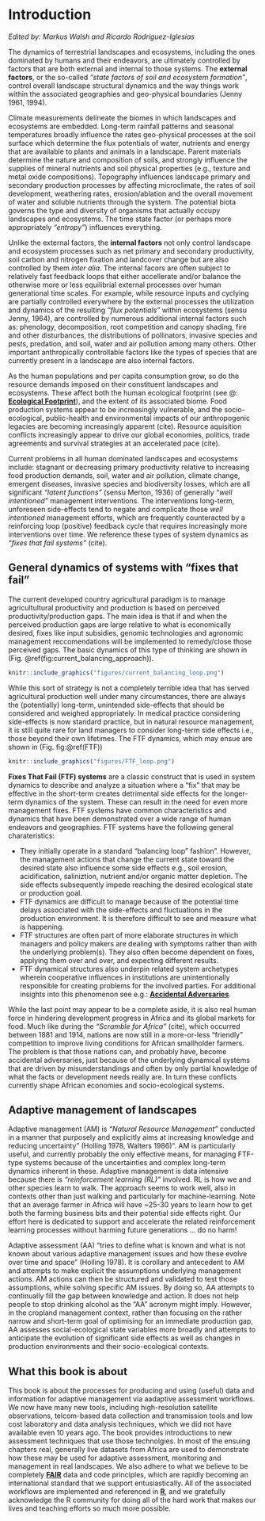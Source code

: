# Introduction {#introduction}

*Edited by: Markus Walsh and Ricardo Rodríguez-Iglesias*


The dynamics of terrestrial landscapes and ecosystems, including the ones dominated by humans and their endeavors, are ultimately controlled by factors that are both external and internal to those systems. The **external factors**, or the so-called *"state factors of soil and ecosystem formation"*, control overall landscape structural dynamics and the way things work within the associated geographies and geo-physical boundaries (Jenny 1961, 1994).  

Climate measurements delineate the biomes in which landscapes and ecosystems are embedded. Long-term rainfall patterns and seasonal temperatures broadly influence the rates geo-physical processes at the soil surface which determine the flux potentials of water, nutrients and energy that are available to plants and animals in a landscape. Parent materials determine the nature and composition of soils, and strongly influence the supplies of mineral nutrients and soil physical properties (e.g., texture and metal oxide compositions). Topography influences landscape primary and secondary production processes by affecting microclimate, the rates of soil development, weathering rates, erosion/ablation and the overall movement of water and soluble nutrients through the system. The potential biota governs the type and diversity of organisms that actually occupy landscapes and ecosystems. The time state factor (or perhaps more appropriately *"entropy"*) influences everything.

Unlike the external factors, the **internal factors** not only control landscape and ecosystem processes such as net primary and secondary productivity, soil carbon and nitrogen fixation and landcover change but are also controlled by them *inter alia*. The internal facors are often subject to relatively fast feedback loops that either accellerate and/or balance the otherwise more or less equilibrial external processes over human generational time scales. For example, while resource inputs and cyclying are partially controlled everywhere by the external processes the utilization and dynamics of the resulting *"flux potentials"* within ecosystems (sensu Jenny, 1964), are controlled by numerous additional internal factors such as: phenology, decomposition, root competition and canopy shading, fire and other disturbances, the distributions of pollinators, invasive species and pests, predation, and soil, water and air pollution among many others. Other important anthropically controllable factors like the types of species that are currently present in a landscape are also internal factors. 

As the human populations and per capita consumption grow, so do the resource demands imposed on their constituent landscapes and ecosystems. These affect both the human ecological footprint (see @: [**Ecological Footprint**](https://www.footprintnetwork.org/our-work/ecological-footprint/)), and the extent of its associated biome. Food production systems appear to be increasingly vulnerable, and the socio-ecological, public-health and environmental impacts of our anthropogenic legacies are becoming increasingly apparent (cite). Resource aquisition conflicts increasingly appear to drive our global economies, politics, trade agreements and survival strategies at an accelerated pace (cite).

Current problems in all human dominated landscapes and ecosystems include: stagnant or decreasing primary productivity relative to increasing food production demands, soil, water and air pollution, climate change, emergent diseases, invasive species and biodiversity losses, which are all significant *"latent functions"* (sensu Merton, 1936) of generally *"well intentioned"* management interventions. The interventions long-term, unforeseen side-effects tend to negate and complicate those *well intentioned* management efforts, which are frequently counteracted by a reinforcing loop (positive) feedback cycle that requires increasingly more interventions over time. We reference these types of system dynamics as *"fixes that fail systems"* (cite).

## General dynamics of systems with "fixes that fail" {#fixes-that-fail}

The current developed country agricultural paradigm is to manage agricultultural productivity and production is based on perceived productivity/production gaps. The main idea is that if and when the perceived production gaps are large relative to what is economically desired, fixes like input subsidies, genomic technologies and agronomic management reccomendations will be implemented to remedy/close those perceived gaps. The basic dynamics of this type of thinking are shown in (Fig. \@ref(fig:current_balancing_approach)).

```r
knitr::include_graphics("figures/current_balancing_loop.png")
```

While this sort of strategy is not a completely terrible idea that has served agricultural production well under many circumstances, there are always the (potentially) long-term, unintended side-effects that should be considered and weighed appropriately. In medical practice considering side-effects is now standard practice, but in natural resource management, it is still quite rare for land managers to consider long-term side effects i.e., those beyond their own lifetimes. The FTF dynamics, which may ensue are shown in (Fig. fig:\@ref(FTF))

```r
knitr::include_graphics("figures/FTF_loop.png")
```

**Fixes That Fail (FTF) systems** are a classic construct that is used in system dynamics to describe and analyze a situation where a “fix” that may be effective in the short-term creates detrimental side effects for the longer-term dynamics of the system. These can result in the need for even more management fixes. FTF systems have common characteristics and dynamics that have been demonstrated over a wide range of human endeavors and geographies. FTF systems have the following general charateristics:

* They initially operate in a standard “balancing loop” fashion". However, the management actions that change the current state toward the desired state also influence some side effects e.g., soil erosion, acidification, saliniztion, nutrient and/or organic matter depletion. The side effects subsequently impede reaching the desired ecological state or production goal.
* FTF dynamics are difficult to manage because of the potential time delays associated with the side-effects and fluctuations in the production environment. It is therefore difficult to see and measure what is happening.
* FTF structures are often part of more elaborate structures in which managers and policy makers are dealing with symptoms rather than with the underlying problem(s). They also often become dependent on fixes, applying them over and over, and expecting different results.
* FTF dynamical structures also underpin related system archetypes wherein cooperative influences in institutions are unintentionally responsible for creating problems for the involved parties. For additional insights into this phenomenon see e.g.: [**Accidental Adversaries**](https://thesystemsthinker.com/accidental-adversaries-when-friends-become-foes/).

While the last point may appear to be a complete aside, it is also real human force in hindering development progress in Africa and its global markets for food. Much like during the *"Scramble for Africa"* (cite), which occurred between 1881 and 1914, nations are now still in a more-or-less "friendly" competition to improve living conditions for African smallholder farmers. The problem is that those nations can, and probably have, become accidental adversaries, just because of the underlying dynamical systems that are driven by misunderstandings and often by only partial knowledge of what the facts or development needs really are. In turn these conflicts currently shape African economies and socio-ecological systems.

## Adaptive management of landscapes {#adaptive-management}

Adaptive management (AM) is *“Natural Resource Management"* conducted in a manner that purposely and explicitly aims at increasing knowledge and reducing uncertainty” (Holling 1978, Walters 1986)". AM is particularly useful, and currently probably the only effective means, for managing FTF-type systems because of the uncertainties and complex long-term dynamics inherent in these. Adaptive management is data intensive because there is *"reinforcement learning (RL)"* involved. RL is how we and other species learn to walk. The approach seems to work well, also in contexts other than just walking and particularly for machine-learning. Note that an average farmer in Africa will have ~25-30 years to learn how to get both the farming business bits and their potential side effects right. Our effort here is dedicated to support and accelerate the related reinforcement learning processes without harming future generations ... do no harm!

Adaptive assessment (AA) “tries to define what is known and what is not known about various adaptive management issues and how these evolve over time and space” (Holling 1978). It is corollary and antecedent to AM and attempts to make explicit the assumptions underlying management actions. AM actions can then be structured and validated to test those assumptions, while solving specific AM issues. By doing so, AA attempts to continually fill the gap between knowledge and action. It does not help people to stop drinking alcohol as the "AA" acronym might imply. However, in the cropland management context, rather than focusing on the rather narrow and short-term goal of optimising for an immediate production gap, AA assesses social-ecological state variables more broadly and attempts to anticipate the evolution of significant side effects as well as changes in production environments and their socio-ecological contexts.

## What this book is about {#about}

This book is about the processes for producing and using (useful) data and information for adaptive management via aadaptive assessment workflows. We now have many new tools, including high-resolution satellite observations, telcom-based data collection and transmission tools and low cost laboratory and data analysis techniques, which we did not have available even 10 years ago. The book provides introductions to new assessment techniques that use those technolgies. In most of the ensuing chapters real, generally live datasets from Africa are used to demonstrate how these may be used for adaptive assessment, monitoring and management in real landscapes. We also adhere to what we believe to be completely [**FAIR**](https://www.go-fair.org/fair-principles/) data and code principles, which are rapidly becoming an international standard that we support entusiastically. All of the associated workflows are implemented and referenced in [**R**](https://www.r-project.org/), and we gratefully acknowledge the R community for doing all of the hard work that makes our lives and teaching efforts so much more possible.

